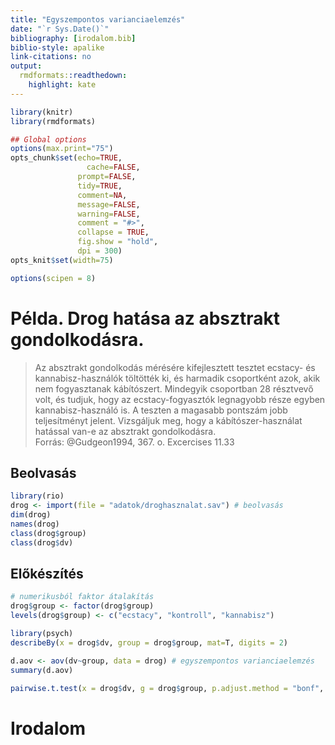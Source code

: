 ```yaml
---
title: "Egyszempontos varianciaelemzés"
date: "`r Sys.Date()`"
bibliography: [irodalom.bib]
biblio-style: apalike
link-citations: no
output:
  rmdformats::readthedown:
    highlight: kate
---
```



```r
library(knitr)
library(rmdformats)

## Global options
options(max.print="75")
opts_chunk$set(echo=TRUE,
	             cache=FALSE,
               prompt=FALSE,
               tidy=TRUE,
               comment=NA,
               message=FALSE,
               warning=FALSE,
               comment = "#>",
               collapse = TRUE,
               fig.show = "hold",
               dpi = 300)               
opts_knit$set(width=75)

options(scipen = 8)
```



# Példa. Drog hatása az absztrakt gondolkodásra.

> Az absztrakt gondolkodás mérésére kifejlesztett tesztet ecstacy- és kannabisz-használók töltötték ki, és harmadik csoportként azok, akik nem fogyasztanak kábítószert. Mindegyik csoportban 28 résztvevő volt, és tudjuk, hogy az ecstacy-fogyasztók legnagyobb része egyben kannabisz-használó is. A teszten a magasabb pontszám jobb teljesítményt jelent. Vizsgáljuk meg, hogy a kábítószer-használat hatással van-e az absztrakt gondolkodásra.  
Forrás: @Gudgeon1994, 367. o. Excercises 11.33

## Beolvasás

```r
library(rio)
drog <- import(file = "adatok/droghasznalat.sav") # beolvasás
dim(drog)
names(drog)
class(drog$group)
class(drog$dv)
```

## Előkészítés

```r
# numerikusból faktor átalakítás
drog$group <- factor(drog$group)
levels(drog$group) <- c("ecstacy", "kontroll", "kannabisz")
```


```r
library(psych)
describeBy(x = drog$dv, group = drog$group, mat=T, digits = 2)
```


```r
d.aov <- aov(dv~group, data = drog) # egyszempontos varianciaelemzés
summary(d.aov)

pairwise.t.test(x = drog$dv, g = drog$group, p.adjust.method = "bonf", pool.sd = T) # egyenlő varianciák

```



# Irodalom

